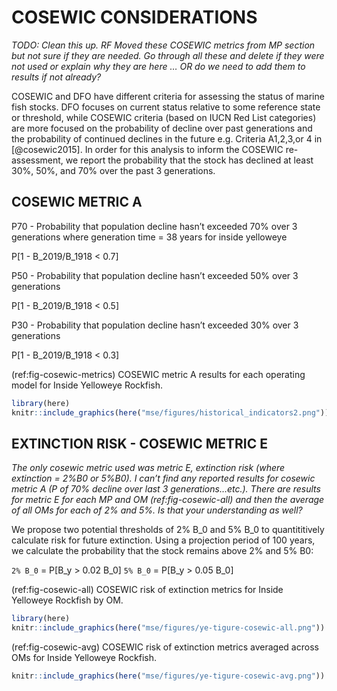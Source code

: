 # COSEWIC CONSIDERATIONS {#app:cosewic}

*TODO: Clean this up. RF Moved these COSEWIC metrics from MP section but not sure if they are needed. Go through all these and delete if they were not used or explain why they are here ... OR do we need to add them to results if not already? *

COSEWIC and DFO have different criteria for assessing the status of marine fish stocks. DFO focuses on current status relative to some reference state or threshold, while COSEWIC criteria (based on IUCN Red List categories) are more focused on the probability of decline over past generations and the probability of continued declines in the future e.g. Criteria A1,2,3,or 4 in [@cosewic2015]. In order for this analysis to inform the COSEWIC re-assessment, we report the probability that the stock has declined at least 30%, 50%, and 70% over the past 3 generations. <!--Not sure how the whole discussion around extinction risk (COSEWIC indicator E) came out. From the emails I read this quantitative metric is rarely used by COSEWIC for marine fishes (MJB) -->

## COSEWIC METRIC A

P70 - Probability that population decline hasn't exceeded 70% over 3 generations
where generation time = 38 years for inside yelloweye

P[1 - B_2019/B_1918 < 0.7]

P50 - Probability that population decline hasn't exceeded 50% over 3 generations

P[1 - B_2019/B_1918 < 0.5]

P30 - Probability that population decline hasn't exceeded 30% over 3 generations

P[1 - B_2019/B_1918 < 0.3]

\clearpage

(ref:fig-cosewic-metrics)
COSEWIC metric A results for each operating model for Inside Yelloweye Rockfish. 

```r
library(here)
knitr::include_graphics(here("mse/figures/historical_indicators2.png"))
```


## EXTINCTION RISK - COSEWIC METRIC E

*The only cosewic metric used was metric E, extinction risk (where extinction = 2%B0 or 5%B0). I can't find any reported results for cosewic metric A (P of 70% decline over last 3 generations...etc.). There are results for metric E for each MP and OM (ref:fig-cosewic-all) and then the average of all OMs for each of 2% and 5%.  Is that your understanding as well?*

We propose two potential thresholds of 2% B_0 and 5% B_0 to quantititively calculate risk for future extinction.
Using a projection period of 100 years, we calculate the probability that the stock remains above 2% and 5% B0:

`2% B_0` = P[B_y > 0.02 B_0]
`5% B_0` = P[B_y > 0.05 B_0]

\clearpage

(ref:fig-cosewic-all)
COSEWIC risk of extinction metrics for Inside Yelloweye Rockfish by OM. 

```r
library(here)
knitr::include_graphics(here("mse/figures/ye-tigure-cosewic-all.png"))
```

\clearpage

(ref:fig-cosewic-avg)
COSEWIC risk of extinction metrics averaged across OMs for Inside Yelloweye Rockfish. 

```r
knitr::include_graphics(here("mse/figures/ye-tigure-cosewic-avg.png"))
```


















\clearpage
